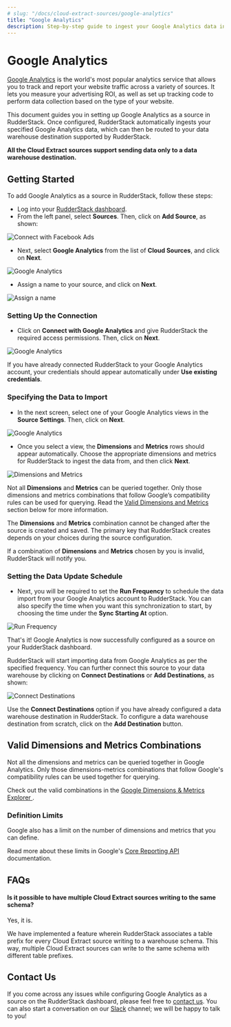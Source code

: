 ```yaml
---
# slug: "/docs/cloud-extract-sources/google-analytics"
title: "Google Analytics"
description: Step-by-step guide to ingest your Google Analytics data into RudderStack
---
```


# Google Analytics

[Google Analytics](https://analytics.google.com/analytics/web/#/) is the world's most popular analytics service that allows you to track and report your website traffic across a variety of sources. It lets you measure your advertising ROI, as well as set up tracking code to perform data collection based on the type of your website.

This document guides you in setting up Google Analytics as a source in RudderStack. Once configured, RudderStack automatically ingests your specified Google Analytics data, which can then be routed to your data warehouse destination supported by RudderStack.

<div class="infoBlock">

**All the Cloud Extract sources support sending data only to a data warehouse destination.**

</div>

## Getting Started

To add Google Analytics as a source in RudderStack, follow these steps:

- Log into your [RudderStack dashboard](https://app.rudderlabs.com/signup?type=freetrial).
- From the left panel, select **Sources**. Then, click on **Add Source**, as shown:

<!--<img src="../../images/assets/image (97) (1) (1) (2) (2) (2) (2) (2) (2) (2) (2) (2) (2) (2) (3) (6).png" />-->

<img
  src="../../images/assets/image (97) (1) (1) (2) (2) (2) (2) (2) (2) (2) (2) (2) (2) (2) (3) (1).png"
  alt="Connect with Facebook Ads"
/>

- Next, select **Google Analytics** from the list of **Cloud Sources**, and click on **Next**.

<!--<img src="../../images/assets/2.png" />-->

<img src="../../images/assets/2.png" alt="Google Analytics" />

- Assign a name to your source, and click on **Next**.

<!--<img src="../../images/assets/3 (7).png" />-->

<img src="../../images/assets/3 (7).png" alt="Assign a name" />

### Setting Up the Connection

- Click on **Connect with Google Analytics** and give RudderStack the required access permissions. Then, click on **Next**.

<!--<img src="../../images/assets/4 (5).png" />-->

<img src="../../images/assets/4 (5).png" alt="Google Analytics" />

<div class="infoBlock">

If you have already connected RudderStack to your Google Analytics account, your credentials should appear automatically under **Use existing credentials**.

</div>

### Specifying the Data to Import

- In the next screen, select one of your Google Analytics views in the **Source Settings**. Then, click on **Next**.

<!--<img src="../../images/assets/5 (3).png" />-->

<img src="../../images/assets/5 (3).png" alt="Google Analytics" />

- Once you select a view, the **Dimensions** and **Metrics** rows should appear automatically. Choose the appropriate dimensions and metrics for RudderStack to ingest the data from, and then click **Next**.

<!--<img src="../../images/assets/screen-shot-2020-12-15-at-4.07.31-pm.png" />-->

<img
  src="../../images/assets/screen-shot-2020-12-15-at-4.07.31-pm.png"
  alt="Dimensions and Metrics"
/>

<div class="warningBlock">

Not all **Dimensions** and **Metrics** can be queried together. Only those dimensions and metrics combinations that follow Google’s compatibility rules can be used for querying. Read the <a href="../cloud-extract-sources/google-analytics#valid-dimensions-and-metrics-combinations">Valid Dimensions and Metrics</a> section below for more information.

</div>

<div class="warningBlock">

The **Dimensions** and **Metrics** combination cannot be changed after the source is created and saved. The primary key that RudderStack creates depends on your choices during the source configuration.

</div>

<div class="infoBlock">

If a combination of **Dimensions** and **Metrics** chosen by you is invalid, RudderStack will notify you.

</div>

### Setting the Data Update Schedule

- Next, you will be required to set the **Run Frequency** to schedule the data import from your Google Analytics account to RudderStack. You can also specify the time when you want this synchronization to start, by choosing the time under the **Sync Starting At** option.

<!--<img src="../../images/assets/screen-shot-2020-12-15-at-4.24.10-pm.png" />-->

<img
  src="../../images/assets/screen-shot-2020-12-15-at-4.24.10-pm.png"
  alt="Run Frequency"
/>

That's it! Google Analytics is now successfully configured as a source on your RudderStack dashboard.

RudderStack will start importing data from Google Analytics as per the specified frequency. You can further connect this source to your data warehouse by clicking on **Connect Destinations** or **Add Destinations**, as shown:

<!--<img src="../../images/assets/screen-shot-2020-12-15-at-4.26.30-pm.png" />-->

<img
  src="../../images/assets/screen-shot-2020-12-15-at-4.26.30-pm.png"
  alt="Connect Destinations"
/>

<div class="successBlock">

  Use the **Connect Destinations** option if you have already
  configured a data warehouse destination in RudderStack. To configure a data
  warehouse destination from scratch, click on the **Add Destination** button.
</div>

## Valid Dimensions and Metrics Combinations

Not all the dimensions and metrics can be queried together in Google Analytics. Only those dimensions-metrics combinations that follow Google's compatibility rules can be used together for querying.

<div class="successBlock">

  Check out the valid combinations in the
  <a href="https://ga-dev-tools.appspot.com/dimensions-metrics-explorer/">
    Google Dimensions & Metrics Explorer
  </a>
  .
</div>

### Definition Limits

Google also has a limit on the number of dimensions and metrics that you can define.

<div class="infoBlock">

Read more about these limits in Google's <a href="https://developers.google.com/analytics/devguides/reporting/core/v3/reference#metrics">Core Reporting API</a> documentation.

</div>

## FAQs

#### Is it possible to have multiple Cloud Extract sources writing to the same schema?

Yes, it is.

We have implemented a feature wherein RudderStack associates a table prefix for every Cloud Extract source writing to a warehouse schema. This way, multiple Cloud Extract sources can write to the same schema with different table prefixes.

## Contact Us

If you come across any issues while configuring Google Analytics as a source on the RudderStack dashboard, please feel free to [contact us](mailto:%20docs@rudderstack.com). You can also start a conversation on our [Slack](https://rudderstack.com/join-rudderstack-slack-community) channel; we will be happy to talk to you!
